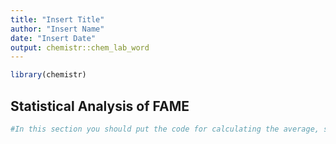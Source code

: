 ```yaml
---
title: "Insert Title"
author: "Insert Name"
date: "Insert Date"
output: chemistr::chem_lab_word
---
```


```r
library(chemistr)
```

## Statistical Analysis of FAME

```r

#In this section you should put the code for calculating the average, standard deviation, and 95% confidence interval for Palmitic Acid.  Help for this can be found on Moodle.  Make sure to include a data table in your results.  Then repeat this for all of the other fatty acids.


```


